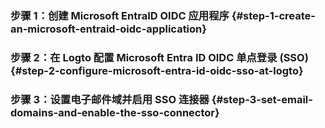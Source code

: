 
### 步骤 1：创建 Microsoft EntraID OIDC 应用程序 \{#step-1-create-an-microsoft-entraid-oidc-application}

<Step1 />

### 步骤 2：在 Logto 配置 Microsoft Entra ID OIDC 单点登录 (SSO) \{#step-2-configure-microsoft-entra-id-oidc-sso-at-logto}

<Step2 />

### 步骤 3：设置电子邮件域并启用 SSO 连接器 \{#step-3-set-email-domains-and-enable-the-sso-connector}

<Step3 />
